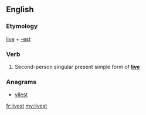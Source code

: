 ==English==

===Etymology===
[[live]] + [[-est]]

===Verb===
{{en-verb form}}

# {{archaic}} Second-person singular present simple form of '''[[live]]'''

===Anagrams===
* [[vilest#English|vilest]]

[[fr:livest]]
[[my:livest]]